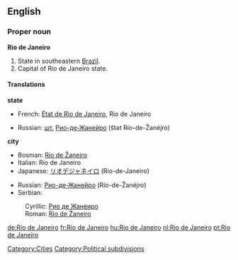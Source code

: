 ==English==
{{wikipedia}}
===Proper noun===
'''Rio de Janeiro'''

#State in southeastern [[Brazil]].
#Capital of Rio de Janeiro state.

====Translations====
'''state'''
{{top}}
*French: [[État de Rio de Janeiro]], Rio de Janeiro
{{mid}}
*Russian: [[шт.]] [[Рио-де-Жанейро]] (štat Río-de-Žanéjro) {{m}}
{{bottom}}

'''city'''
{{top}}
*Bosnian: [[Rio de Žaneiro#Bosnian|Rio de Žaneiro]] {{m}}
*Italian: Rio de Janeiro {{f}}
*Japanese: [[リオデジャネイロ]] (Rio-de-Janeiro)
{{mid}}
*Russian: [[Рио-де-Жанейро]] (Río-de-Žanéjro) {{m}}
*Serbian:
:Cyrillic: [[Рио де Жанеиро#Serbian|Рио де Жанеиро]] {{m}}
:Roman: [[Rio de Žaneiro#Serbian|Rio de Žaneiro]] {{m}}
{{bottom}}

[[Category:Cities]]
[[Category:Political subdivisions]]

[[de:Rio de Janeiro]]
[[fr:Rio de Janeiro]]
[[hu:Rio de Janeiro]]
[[nl:Rio de Janeiro]]
[[pt:Rio de Janeiro]]